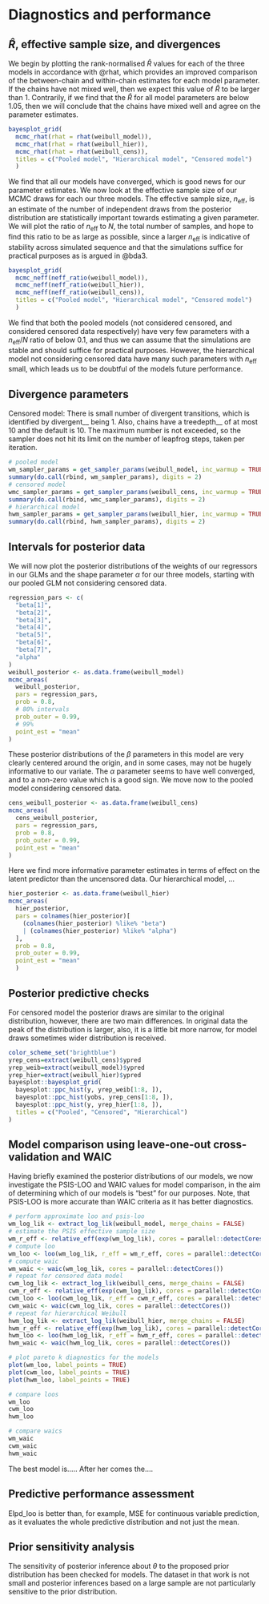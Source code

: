 # Diagnostics and performance

## $\hat R$, effective sample size, and divergences

We begin by plotting the rank-normalised $\hat R$ values for each of the three models in accordance with @rhat, which provides an improved comparison of the between-chain and within-chain estimates for each model parameter. If the chains have not mixed well, then we expect this value of $\hat R$ to be larger than $1$. Contrarily, if we find that the $\hat R$ for all model parameters are below $1.05$, then we will conclude that the chains have mixed well and agree on the parameter estimates.

```r
bayesplot_grid(
  mcmc_rhat(rhat = rhat(weibull_model)),
  mcmc_rhat(rhat = rhat(weibull_hier)),
  mcmc_rhat(rhat = rhat(weibull_cens)),
  titles = c("Pooled model", "Hierarchical model", "Censored model")
  )
```

We find that all our models have converged, which is good news for our parameter estimates. We now look at the effective sample size of our MCMC draws for each our three models. The effective sample size, $n_{\text{eff}}$, is an estimate of the number of independent draws from the posterior distribution are statistically important towards estimating a given parameter. We will plot the ratio of $n_{\text{eff}}$ to $N$, the total number of samples, and hope to find this ratio to be as large as possible, since a larger $n_{\text{eff}}$ is indicative of stability across simulated sequence and that the simulations suffice for practical purposes as is argued in @bda3.

```r
bayesplot_grid(
  mcmc_neff(neff_ratio(weibull_model)),
  mcmc_neff(neff_ratio(weibull_hier)),
  mcmc_neff(neff_ratio(weibull_cens)),
  titles = c("Pooled model", "Hierarchical model", "Censored model")
  )
```

We find that both the pooled models (not considered censored, and considered censored data respectively) have very few parameters with a $n_{\text{eff}} / N$ ratio of below $0.1$, and thus we can assume that the simulations are stable and should suffice for practical purposes. However, the hierarchical model not considering censored data have many such parameters with $n_{\text{eff}}$ small, which leads us to be doubtful of the models future performance.

## Divergence parameters

Censored model:
There is small number of divergent transitions, which is identified by divergent__ being 1.
Also, chains have a treedepth__ of at most 10 and the default is 10. The maximum number is not exceeded,
so the sampler does not hit its limit on the number of leapfrog steps, taken per iteration.
```r
# pooled model
wm_sampler_params = get_sampler_params(weibull_model, inc_warmup = TRUE)
summary(do.call(rbind, wm_sampler_params), digits = 2)
# censored model
wmc_sampler_params = get_sampler_params(weibull_cens, inc_warmup = TRUE)
summary(do.call(rbind, wmc_sampler_params), digits = 2)
# hierarchical model
hwm_sampler_params = get_sampler_params(weibull_hier, inc_warmup = TRUE)
summary(do.call(rbind, hwm_sampler_params), digits = 2)
```

## Intervals for posterior data

We will now plot the posterior distributions of the weights of our regressors in our GLMs and the shape parameter $\alpha$ for our three models, starting with our pooled GLM not considering censored data.

```r
regression_pars <- c(
  "beta[1]",
  "beta[2]",
  "beta[3]",
  "beta[4]",
  "beta[5]",
  "beta[6]",
  "beta[7]",
  "alpha"
)
weibull_posterior <- as.data.frame(weibull_model)
mcmc_areas(
  weibull_posterior,
  pars = regression_pars,
  prob = 0.8,
  # 80% intervals
  prob_outer = 0.99,
  # 99%
  point_est = "mean"
)
```

These posterior distributions of the $\beta$ parameters in this model are very clearly centered around the origin, and in some cases, may not be hugely informative to our variate. The $\alpha$ parameter seems to have well converged, and to a non-zero value which is a good sign. We move now to the pooled model considering censored data.

```r
cens_weibull_posterior <- as.data.frame(weibull_cens)
mcmc_areas(
  cens_weibull_posterior,
  pars = regression_pars,
  prob = 0.8,
  prob_outer = 0.99,
  point_est = "mean"
)
```

Here we find more informative parameter estimates in terms of effect on the latent predictor than the uncensored data. Our hierarchical model, ...

```r
hier_posterior <- as.data.frame(weibull_hier)
mcmc_areas(
  hier_posterior,
  pars = colnames(hier_posterior)[
    (colnames(hier_posterior) %like% "beta") 
    | (colnames(hier_posterior) %like% "alpha")
  ],
  prob = 0.8,
  prob_outer = 0.99,
  point_est = "mean"
  )
```

## Posterior predictive checks

For censored model the posterior draws are similar to the original distribution, however, there are two main differences.
In original data the peak of the distribution is larger, also, it is a little bit more narrow, for model draws sometimes wider distribution is received.
```r
color_scheme_set("brightblue")
yrep_cens=extract(weibull_cens)$ypred
yrep_weib=extract(weibull_model)$ypred
yrep_hier=extract(weibull_hier)$ypred
bayesplot::bayesplot_grid(
  bayesplot::ppc_hist(y, yrep_weib[1:8, ]),
  bayesplot::ppc_hist(yobs, yrep_cens[1:8, ]),
  bayesplot::ppc_hist(y, yrep_hier[1:8, ]),
  titles = c("Pooled", "Censored", "Hierarchical")
)
```

## Model comparison using leave-one-out cross-validation and WAIC

Having briefly examined the posterior distributions of our models, we now investigate the PSIS-LOO and WAIC values for model comparison, in the aim of determining which of our models is "best" for our purposes. Note, that PSIS-LOO is more accurate than WAIC criteria as it has better diagnostics.

```r
# perform approximate loo and psis-loo
wm_log_lik <- extract_log_lik(weibull_model, merge_chains = FALSE)
# estimate the PSIS effective sample size
wm_r_eff <- relative_eff(exp(wm_log_lik), cores = parallel::detectCores())
# compute loo
wm_loo <- loo(wm_log_lik, r_eff = wm_r_eff, cores = parallel::detectCores())
# compute waic
wm_waic <- waic(wm_log_lik, cores = parallel::detectCores())
# repeat for censored data model
cwm_log_lik <- extract_log_lik(weibull_cens, merge_chains = FALSE)
cwm_r_eff <- relative_eff(exp(cwm_log_lik), cores = parallel::detectCores())
cwm_loo <- loo(cwm_log_lik, r_eff = cwm_r_eff, cores = parallel::detectCores())
cwm_waic <- waic(cwm_log_lik, cores = parallel::detectCores())
# repeat for hierarchical Weibull
hwm_log_lik <- extract_log_lik(weibull_hier, merge_chains = FALSE)
hwm_r_eff <- relative_eff(exp(hwm_log_lik), cores = parallel::detectCores())
hwm_loo <- loo(hwm_log_lik, r_eff = hwm_r_eff, cores = parallel::detectCores())
hwm_waic <- waic(hwm_log_lik, cores = parallel::detectCores())
```

```r
# plot pareto k diagnostics for the models
plot(wm_loo, label_points = TRUE)
plot(cwm_loo, label_points = TRUE)
plot(hwm_loo, label_points = TRUE)
```

```r
# compare loos
wm_loo
cwm_loo
hwm_loo
```

```r
# compare waics
wm_waic
cwm_waic
hwm_waic
```

The best model is.....
After her comes the....

## Predictive performance assessment

Elpd_loo is better than, for example, MSE for continuous variable prediction, as it evaluates the whole predictive distribution and not just the mean. 


## Prior sensitivity analysis
The sensitivity of posterior inference about $\theta$ to the proposed prior distribution has been checked for models.
The dataset in that work is not small and posterior inferences based on a large sample are not particularly sensitive to the prior distribution.

